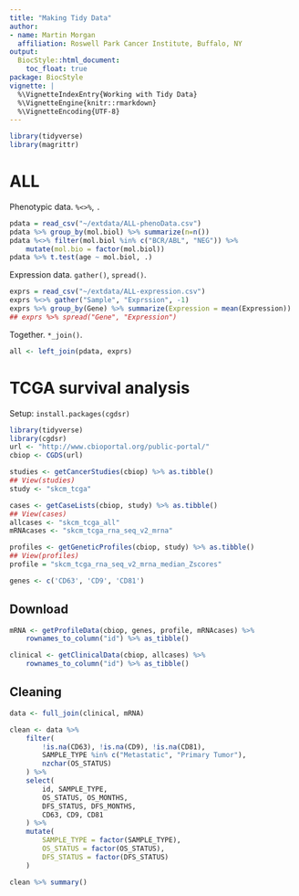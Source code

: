 ```yaml
---
title: "Making Tidy Data"
author:
- name: Martin Morgan
  affiliation: Roswell Park Cancer Institute, Buffalo, NY
output:
  BiocStyle::html_document:
    toc_float: true
package: BiocStyle
vignette: |
  %\VignetteIndexEntry{Working with Tidy Data}
  %\VignetteEngine{knitr::rmarkdown}
  %\VignetteEncoding{UTF-8}
---
```


```r
library(tidyverse)
library(magrittr)
```

# ALL

Phenotypic data. `%<>%`, `.`

```r
pdata = read_csv("~/extdata/ALL-phenoData.csv")
pdata %>% group_by(mol.biol) %>% summarize(n=n())
pdata %<>% filter(mol.biol %in% c("BCR/ABL", "NEG")) %>%
    mutate(mol.bio = factor(mol.biol))
pdata %>% t.test(age ~ mol.biol, .)
```

Expression data. `gather()`, `spread()`.

```r
exprs = read_csv("~/extdata/ALL-expression.csv")
exprs %<>% gather("Sample", "Exprssion", -1)
exprs %>% group_by(Gene) %>% summarize(Expression = mean(Expression))
## exprs %>% spread("Gene", "Expression")
```

Together. `*_join()`.

```r
all <- left_join(pdata, exprs)
```

# TCGA survival analysis

Setup: `install.packages(cgdsr)`

```r
library(tidyverse)
library(cgdsr)
url <- "http://www.cbioportal.org/public-portal/"
cbiop <- CGDS(url)

studies <- getCancerStudies(cbiop) %>% as.tibble()
## View(studies)
study <- "skcm_tcga"

cases <- getCaseLists(cbiop, study) %>% as.tibble()
## View(cases)
allcases <- "skcm_tcga_all"
mRNAcases <- "skcm_tcga_rna_seq_v2_mrna"

profiles <- getGeneticProfiles(cbiop, study) %>% as.tibble()
## View(profiles)
profile = "skcm_tcga_rna_seq_v2_mrna_median_Zscores"

genes <- c('CD63', 'CD9', 'CD81')
```

## Download

```r
mRNA <- getProfileData(cbiop, genes, profile, mRNAcases) %>%
    rownames_to_column("id") %>% as_tibble()

clinical <- getClinicalData(cbiop, allcases) %>%
    rownames_to_column("id") %>% as_tibble()
```

## Cleaning

```r
data <- full_join(clinical, mRNA)

clean <- data %>%
    filter(
        !is.na(CD63), !is.na(CD9), !is.na(CD81),
        SAMPLE_TYPE %in% c("Metastatic", "Primary Tumor"),
        nzchar(OS_STATUS)
    ) %>%
    select(
        id, SAMPLE_TYPE,
        OS_STATUS, OS_MONTHS,
        DFS_STATUS, DFS_MONTHS,
        CD63, CD9, CD81
    ) %>%
    mutate(
        SAMPLE_TYPE = factor(SAMPLE_TYPE),
        OS_STATUS = factor(OS_STATUS),
        DFS_STATUS = factor(DFS_STATUS)
    )

clean %>% summary()
```
